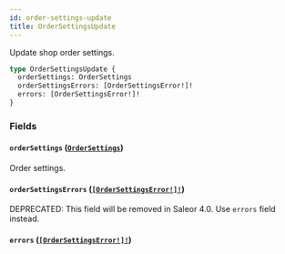 ```yaml
---
id: order-settings-update
title: OrderSettingsUpdate
---
```


Update shop order settings.

```graphql
type OrderSettingsUpdate {
  orderSettings: OrderSettings
  orderSettingsErrors: [OrderSettingsError!]!
  errors: [OrderSettingsError!]!
}
```

### Fields

#### `orderSettings` ([`OrderSettings`](/docs/developer/api-reference/objects/order-settings))

Order settings.

#### `orderSettingsErrors` ([`[OrderSettingsError!]!`](/docs/developer/api-reference/objects/order-settings-error))

<span class="badge badge--warning">DEPRECATED: This field will be removed in Saleor 4.0. Use `errors` field instead.</span>

#### `errors` ([`[OrderSettingsError!]!`](/docs/developer/api-reference/objects/order-settings-error))

